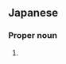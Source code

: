 ==Japanese==
{{ja-kanjitab|ち|え|yomi=y}}

===Proper noun===
{{ja-pos|proper|ちえ}}

# {{given name|female|lang=ja|sort=ちえ}}